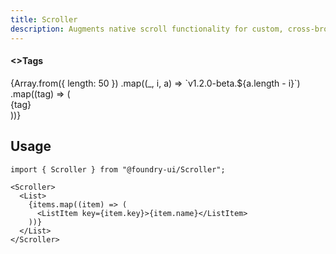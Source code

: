 ```yaml
---
title: Scroller
description: Augments native scroll functionality for custom, cross-browser styling.
---
```


<ComponentPreview>
  <Scroller
    style={{
      height: "var(--spacing-40)",
      width: "var(--spacing-30)",
      border: "1px solid var(--grayBorder)",
      borderRadius: "var(--border-radius-sm)",
    }}
  >
    <div style={{ padding: "var(--spacing-2)" }}>
      <h4
        style={{
          fontSize: "var(--font-size-regular)",
          margin: 0,
          marginBottom: "var(--spacing-1)",
          lineHeight: 1,
        }}
      >
        <>Tags</>
      </h4>
      {Array.from({ length: 50 })
        .map((_, i, a) => `v1.2.0-beta.${a.length - i}`)
        .map((tag) => (
          <div
            style={{
              fontSize: "var(--font-size-regular)",
              paddingBlock: "var(--spacing-0-half)",
              borderBottom: "1px solid var(--grayLine)",
            }}
            key={tag}
          >
            {tag}
          </div>
        ))}
    </div>

  </Scroller>
</ComponentPreview>

## Usage

```tsx
import { Scroller } from "@foundry-ui/Scroller";
```

```tsx
<Scroller>
  <List>
    {items.map((item) => (
      <ListItem key={item.key}>{item.name}</ListItem>
    ))}
  </List>
</Scroller>
```
